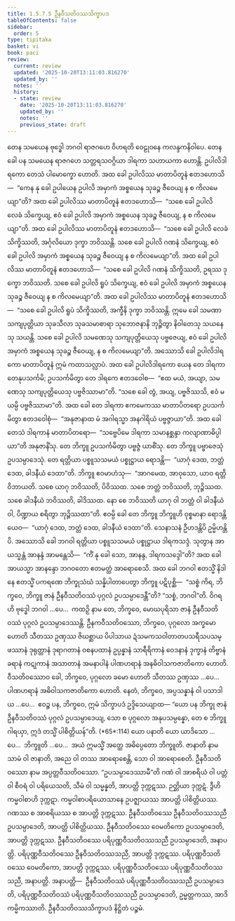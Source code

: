 ```yaml
---
title: 1.5.7.5 ဦနဝီသတိဝဿသိက္ခာပဒ
tableOfContents: false
sidebar:
  order: 5
type: tipitaka
basket: vi
book: paci
review:
  current: review
  updated: '2025-10-20T13:11:03.816270'
  updated_by: ''
  notes: ''
  history:
  - state: review
    date: '2025-10-20T13:11:03.816270'
    updated_by: ''
    notes: ''
    previous_state: draft
---
```



<DynamicBreadcrumb />


<ReviewStatus review={frontmatter.review} showDetails={true} />

<HypothesisAnnotation frontmatter={frontmatter} />

<Division number="402" book="paci" e="ch" v="2" p="169">

<Paragraph number="1212" book="paci">
တေန သမယေန ဗုဒ္ဓေါ ဘဂဝါ ရာဇဂဟေ ဝိဟရတိ ဝေဠုဝနေ ကလန္ဒကနိဝါပေ. တေန ခေါ ပန သမယေန ရာဇဂဟေ သတ္တရသဝဂ္ဂိယာ ဒါရကာ သဟာယကာ ဟောန္တိ. ဥပါလိဒါရကော တေသံ ပါမောက္ခော ဟောတိ. အထ ခေါ ဥပါလိဿ မာတာပိတူနံ ဧတဒဟောသိ—  “ကေန နု ခေါ ဥပါယေန ဥပါလိ အမှာကံ အစ္စယေန သုခဉ္စ ဇီဝေယျ န စ ကိလမေယျာ”တိ? အထ ခေါ ဥပါလိဿ မာတာပိတူနံ ဧတဒဟောသိ—  “သစေ ခေါ ဥပါလိ လေခံ သိက္ခေယျ, ဧဝံ ခေါ ဥပါလိ အမှာကံ အစ္စယေန သုခဉ္စ ဇီဝေယျ, န စ ကိလမေယျာ”တိ. အထ ခေါ ဥပါလိဿ မာတာပိတူနံ ဧတဒဟောသိ—  “သစေ ခေါ ဥပါလိ လေခံ သိက္ခိဿတိ, အင်္ဂုလိယော ဒုက္ခာ ဘဝိဿန္တိ. သစေ ခေါ ဥပါလိ ဂဏနံ သိက္ခေယျ, ဧဝံ ခေါ ဥပါလိ အမှာကံ အစ္စယေန သုခဉ္စ ဇီဝေယျ န စ ကိလမေယျာ”တိ. အထ ခေါ ဥပါလိဿ မာတာပိတူနံ ဧတဒဟောသိ—  “သစေ ခေါ ဥပါလိ ဂဏနံ သိက္ခိဿတိ, ဥရဿ ဒုက္ခော ဘဝိဿတိ. သစေ ခေါ ဥပါလိ ရူပံ သိက္ခေယျ, ဧဝံ ခေါ ဥပါလိ အမှာကံ အစ္စယေန သုခဉ္စ ဇီဝေယျ န စ ကိလမေယျာ”တိ. အထ ခေါ ဥပါလိဿ မာတာပိတူနံ ဧတဒဟောသိ—  “သစေ ခေါ ဥပါလိ ရူပံ သိက္ခိဿတိ, အက္ခီနိ ဒုက္ခာ ဘဝိဿန္တိ. ဣမေ ခေါ သမဏာ သကျပုတ္တိယာ သုခသီလာ သုခသမာစာရာ သုဘောဇနာနိ ဘုဉ္ဇိတွာ နိဝါတေသု သယနေသု သယန္တိ. သစေ ခေါ ဥပါလိ သမဏေသု သကျပုတ္တိယေသု ပဗ္ဗဇေယျ, ဧဝံ ခေါ ဥပါလိ အမှာကံ အစ္စယေန သုခဉ္စ ဇီဝေယျ, န စ ကိလမေယျာ”တိ.
</Paragraph>

<Paragraph number="1213" book="paci">
အဿောသိ ခေါ ဥပါလိဒါရကော မာတာပိတူနံ ဣမံ ကထာသလ္လာပံ. အထ ခေါ ဥပါလိဒါရကော ယေန တေ ဒါရကာ တေနုပသင်္ကမိ; ဥပသင်္ကမိတွာ တေ ဒါရကေ ဧတဒဝေါစ—  “ဧထ မယံ, အယျာ, သမဏေသု သကျပုတ္တိယေသု ပဗ္ဗဇိဿာမာ”တိ. “သစေ ခေါ တွံ, အယျ, ပဗ္ဗဇိဿသိ, ဧဝံ မယမ္ပိ ပဗ္ဗဇိဿာမာ”တိ. အထ ခေါ တေ ဒါရကာ ဧကမေကဿ မာတာပိတရော ဥပသင်္ကမိတွာ ဧတဒဝေါစုံ—  “အနုဇာနာထ မံ အဂါရသ္မာ အနဂါရိယံ ပဗ္ဗဇ္ဇာယာ”တိ. အထ ခေါ တေသံ ဒါရကာနံ မာတာပိတရော—  “သဗ္ဗေပိမေ ဒါရကာ သမာနစ္ဆန္ဒာ ကလျာဏာဓိပ္ပါယာ”တိ အနုဇာနိံသု. တေ ဘိက္ခူ ဥပသင်္ကမိတွာ ပဗ္ဗဇ္ဇံ ယာစိံသု. တေ ဘိက္ခူ ပဗ္ဗာဇေသုံ ဥပသမ္ပာဒေသုံ. တေ ရတ္တိယာ ပစ္စူသသမယံ ပစ္စုဋ္ဌာယ ရောဒန္တိ—  “ယာဂုံ ဒေထ, ဘတ္တံ ဒေထ, ခါဒနီယံ ဒေထာ”တိ. ဘိက္ခူ ဧဝမာဟံသု—  “အာဂမေထ, အာဝုသော, ယာဝ ရတ္တိ ဝိဘာယတိ. သစေ ယာဂု ဘဝိဿတိ, ပိဝိဿထ. သစေ ဘတ္တံ ဘဝိဿတိ, ဘုဉ္ဇိဿထ. သစေ ခါဒနီယံ ဘဝိဿတိ, ခါဒိဿထ. နော စေ ဘဝိဿတိ ယာဂု ဝါ ဘတ္တံ ဝါ ခါဒနီယံ ဝါ, ပိဏ္ဍာယ စရိတွာ ဘုဉ္ဇိဿထာ”တိ. ဧဝမ္ပိ ခေါ တေ ဘိက္ခူ ဘိက္ခူဟိ ဝုစ္စမာနာ ရောဒန္တိယေဝ—  “ယာဂုံ ဒေထ, ဘတ္တံ ဒေထ, ခါဒနီယံ ဒေထာ”တိ. သေနာသနံ ဦဟဒန္တိပိ ဥမ္မိဟန္တိပိ.
</Paragraph>

<Paragraph number="1214" book="paci">
အဿောသိ ခေါ ဘဂဝါ ရတ္တိယာ ပစ္စူသသမယံ ပစ္စုဋ္ဌာယ ဒါရကသဒ္ဒံ. သုတွာန အာယသ္မန္တံ အာနန္ဒံ အာမန္တေသိ—  “ကိံ နု ခေါ သော, အာနန္ဒ, ဒါရကသဒ္ဒေါ”တိ? အထ ခေါ အာယသ္မာ အာနန္ဒော ဘဂဝတော ဧတမတ္ထံ အာရောစေသိ. အထ ခေါ ဘဂဝါ ဧတသ္မိံ နိဒါနေ ဧတသ္မိံ ပကရဏေ ဘိက္ခုသံဃံ သန္နိပါတာပေတွာ ဘိက္ခူ ပဋိပုစ္ဆိ—  “သစ္စံ ကိရ, ဘိက္ခဝေ, ဘိက္ခူ ဇာနံ ဦနဝီသတိဝဿံ ပုဂ္ဂလံ ဥပသမ္ပာဒေန္တီ”တိ? “သစ္စံ, ဘဂဝါ”တိ. ဝိဂရဟိ ဗုဒ္ဓေါ ဘဂဝါ …ပေ…  ကထဉှိ နာမ တေ, ဘိက္ခဝေ, မောဃပုရိသာ ဇာနံ ဦနဝီသတိဝဿံ ပုဂ္ဂလံ ဥပသမ္ပာဒေဿန္တိ. ဦနကဝီသတိဝဿော, ဘိက္ခဝေ, ပုဂ္ဂလော အက္ခမော ဟောတိ သီတဿ ဥဏှဿ ဇိဃစ္ဆာယ ပိပါသာယ ဍံသမကသဝါတာတပသရီသပသမ္ဖဿာနံ ဒုရုတ္တာနံ ဒုရာဂတာနံ ဝစနပထာနံ ဥပ္ပန္နာနံ သာရီရိကာနံ ဝေဒနာနံ ဒုက္ခာနံ တိဗ္ဗာနံ ခရာနံ ကဋုကာနံ အသာတာနံ အမနာပါနံ ပါဏဟရာနံ အနဓိဝါသကဇာတိကော ဟောတိ. ဝီသတိဝဿောဝ ခေါ, ဘိက္ခဝေ, ပုဂ္ဂလော ခမော ဟောတိ သီတဿ ဥဏှဿ …ပေ…  ပါဏဟရာနံ အဓိဝါသကဇာတိကော ဟောတိ. နေတံ, ဘိက္ခဝေ, အပ္ပသန္နာနံ ဝါ ပသာဒါယ …ပေ…  ဧဝဉ္စ ပန, ဘိက္ခဝေ, ဣမံ သိက္ခာပဒံ ဥဒ္ဒိသေယျာထ—
</Paragraph>

</Division>
<Division number="403" book="paci" e="ch" v="2" p="170">

<Paragraph number="1215" book="paci">
<Emphasis>“ယော ပန ဘိက္ခု ဇာနံ ဦနဝီသတိဝဿံ ပုဂ္ဂလံ ဥပသမ္ပာဒေယျ, သော စ ပုဂ္ဂလော အနုပသမ္ပန္နော</Emphasis>, <Emphasis>တေ စ ဘိက္ခူ ဂါရယှာ, ဣဒံ တသ္မိံ ပါစိတ္တိယန်”</Emphasis>တိ. (*65*:<Emphasis>114</Emphasis>)
</Paragraph>

</Division>
<Division number="404" book="paci" e="ch" v="2" p="170">

<Paragraph number="1216" book="paci">
<Emphasis>ယော ပနာ</Emphasis>တိ ယော ယာဒိသော …ပေ…  <Emphasis>ဘိက္ခူ</Emphasis>တိ …ပေ…  အယံ ဣမသ္မိံ အတ္ထေ အဓိပ္ပေတော ဘိက္ခူတိ.
</Paragraph>

<Paragraph number="1217" book="paci">
<Emphasis>ဇာနာတိ</Emphasis> နာမ သာမံ ဝါ ဇာနာတိ, အညေ ဝါ တဿ အာရောစေန္တိ, သော ဝါ အာရောစေတိ.
</Paragraph>

<Paragraph number="1218" book="paci">
<Emphasis>ဦနဝီသတိဝဿော</Emphasis> နာမ အပ္ပတ္တဝီသတိဝဿော.
</Paragraph>

<Paragraph number="1219" book="paci">
“ဥပသမ္ပာဒေဿာမီ”တိ ဂဏံ ဝါ အာစရိယံ ဝါ ပတ္တံ ဝါ စီဝရံ ဝါ ပရိယေသတိ, သီမံ ဝါ သမ္မန္နတိ, အာပတ္တိ ဒုက္ကဋဿ. ဉတ္တိယာ ဒုက္ကဋံ. ဒွီဟိ ကမ္မဝါစာဟိ ဒုက္ကဋာ. ကမ္မဝါစာပရိယောသာနေ ဥပဇ္ဈာယဿ အာပတ္တိ ပါစိတ္တိယဿ. ဂဏဿ စ အာစရိယဿ စ အာပတ္တိ ဒုက္ကဋဿ.
</Paragraph>

</Division>
<Division number="405" book="paci" e="ch" v="2" p="171">

<Paragraph number="1220" book="paci">
ဦနဝီသတိဝဿေ ဦနဝီသတိဝဿသညီ ဥပသမ္ပာဒေတိ, အာပတ္တိ ပါစိတ္တိယဿ. ဦနဝီသတိဝဿေ ဝေမတိကော ဥပသမ္ပာဒေတိ, အာပတ္တိ ဒုက္ကဋဿ. ဦနဝီသတိဝဿေ ပရိပုဏ္ဏဝီသတိဝဿသညီ ဥပသမ္ပာဒေတိ, အနာပတ္တိ. ပရိပုဏ္ဏဝီသတိဝဿေ ဦနဝီသတိဝဿသညီ, အာပတ္တိ ဒုက္ကဋဿ. ပရိပုဏ္ဏဝီသတိဝဿေ ဝေမတိကော, အာပတ္တိ ဒုက္ကဋဿ. ပရိပုဏ္ဏဝီသတိဝဿေ ပရိပုဏ္ဏဝီသတိဝဿသညီ, အနာပတ္တိ.
</Paragraph>

</Division>
<Division number="406" book="paci" e="ch" v="2" p="171">

<Paragraph number="1221" book="paci">
အနာပတ္တိ—  ဦနဝီသတိဝဿံ ပရိပုဏ္ဏဝီသတိဝဿသညီ ဥပသမ္ပာဒေတိ, ပရိပုဏ္ဏဝီသတိဝဿံ ပရိပုဏ္ဏဝီသတိဝဿသညီ ဥပသမ္ပာဒေတိ, ဥမ္မတ္တကဿ, အာဒိကမ္မိကဿာတိ.

</Paragraph>
</Division>

<Paragraph number="1222" type="center" book="paci">
ဦနဝီသတိဝဿသိက္ခာပဒံ နိဋ္ဌိတံ ပဉ္စမံ.
</Paragraph>
